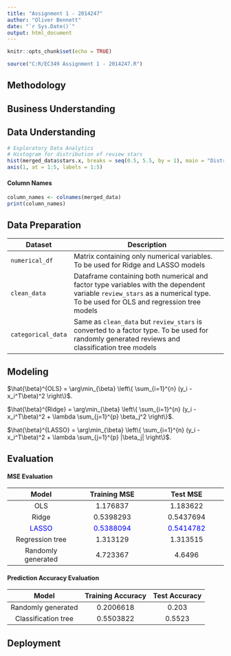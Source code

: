 ```yaml
---
title: "Assignment 1 - 2014247"
author: "Oliver Bennett"
date: "`r Sys.Date()`"
output: html_document
---
```


```r
knitr::opts_chunk$set(echo = TRUE)
```


```r
source("C:R/EC349 Assignment 1 - 2014247.R")
```
## Methodology

## Business Understanding

## Data Understanding




```r
# Exploratory Data Analytics
# Histogram for distribution of review stars
hist(merged_data$stars.x, breaks = seq(0.5, 5.5, by = 1), main = "Distribution of Reviews", xlab = "Stars", xaxt = "n")
axis(1, at = 1:5, labels = 1:5)
```

#### Column Names
```r
column_names <- colnames(merged_data)
print(column_names)
```



## Data Preparation



| Dataset | Description |
|----|------------------|
| `numerical_df` | Matrix containing only numerical variables. To be used for Ridge and LASSO models |
| `clean_data` | Dataframe containing both numerical and factor type variables with the dependent variable `review_stars` as a numerical type. To be used for OLS and regression tree models |
| `categorical_data` | Same as `clean_data` but `review_stars` is converted to a factor type. To be used for randomly generated reviews and classification tree models |






## Modeling


$\hat{\beta}^{OLS} = \arg\min_{\beta} \left\{ \sum_{i=1}^{n} (y_i - x_i^T\beta)^2 \right\}$.

$\hat{\beta}^{Ridge} = \arg\min_{\beta} \left\{ \sum_{i=1}^{n} (y_i - x_i^T\beta)^2 + \lambda \sum_{j=1}^{p} \beta_j^2 \right\}$.

$\hat{\beta}^{LASSO} = \arg\min_{\beta} \left\{ \sum_{i=1}^{n} (y_i - x_i^T\beta)^2 + \lambda \sum_{j=1}^{p} |\beta_j| \right\}$.





## Evaluation


#### MSE Evaluation
| Model | Training MSE | Test MSE |
|:--------:|:---------:|:---------:|
| OLS | 1.176837 | 1.183622 |
| Ridge | 0.5398293 | 0.5437694 |
| <span style="color:blue">LASSO</span> | <span style="color:blue">0.5388094</span> | <span style="color:blue">0.5414782</span> |
| Regression tree | 1.313129 | 1.313515 |
|Randomly generated| 4.723367 | 4.6496 |

#### Prediction Accuracy Evaluation
| Model | Training Accuracy | Test Accuracy |
|:--------:|:---------:|:---------:|
| Randomly generated | 0.2006618 | 0.203 |
|Classification tree| 0.5503822 | 0.5523 |






## Deployment


